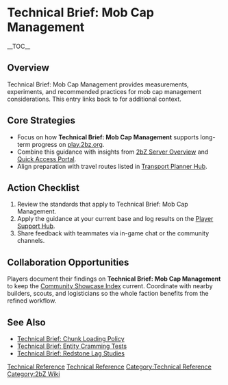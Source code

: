 {{Short description|Technical Brief: Mob Cap Management provides measurements, experiments, and recommended practices for mob cap management considerations}}
= Technical Brief: Mob Cap Management =
{{2bZ Navbox}}
__TOC__

== Overview ==
Technical Brief: Mob Cap Management provides measurements, experiments, and recommended
practices for mob cap management considerations. This entry links back to
[[Category:Technical Reference|Technical Reference]] for additional context.

== Core Strategies ==
* Focus on how '''Technical Brief: Mob Cap Management''' supports long-term progress on [[play.2bz.org]].
* Combine this guidance with insights from [[2bZ Server Overview]] and [[Quick Access Portal]].
* Align preparation with travel routes listed in [[Transport Planner Hub]].

== Action Checklist ==
# Review the [[Category:Technical Reference|Technical Reference]] standards that apply to Technical Brief: Mob Cap Management.
# Apply the guidance at your current base and log results on the [[Player Support Hub]].
# Share feedback with teammates via in-game chat or the community channels.

== Collaboration Opportunities ==
Players document their findings on '''Technical Brief: Mob Cap Management''' to keep the
[[Community Showcase Index]] current. Coordinate with nearby builders, scouts, and
logisticians so the whole faction benefits from the refined workflow.

== See Also ==
* [[Technical Brief: Chunk Loading Policy]]
* [[Technical Brief: Entity Cramming Tests]]
* [[Technical Brief: Redstone Lag Studies]]

[[Category:Technical Reference]]
[[Category:2bZ Wiki]]
